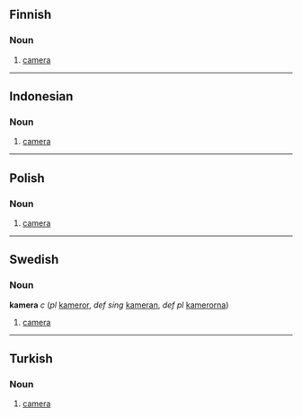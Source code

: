 ==Finnish==
===Noun===
#[[camera]]
----
==Indonesian==
===Noun===
#[[camera]]
----
==Polish==
===Noun===
#[[camera]]
----
==Swedish==
===Noun===
'''kamera''' ''c'' (''pl'' [[kameror]], ''def sing'' [[kameran]], ''def pl'' [[kamerorna]])
#[[camera]]
----
==Turkish==
===Noun===
#[[camera]]